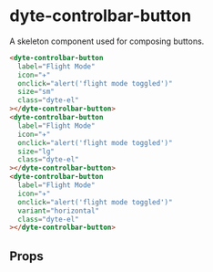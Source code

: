 # dyte-controlbar-button

A skeleton component used for composing buttons.

```html
<dyte-controlbar-button
  label="Flight Mode"
  icon="✈️"
  onclick="alert('flight mode toggled')"
  size="sm"
  class="dyte-el"
></dyte-controlbar-button>
<dyte-controlbar-button
  label="Flight Mode"
  icon="✈️"
  onclick="alert('flight mode toggled')"
  size="lg"
  class="dyte-el"
></dyte-controlbar-button>
<dyte-controlbar-button
  label="Flight Mode"
  icon="✈️"
  onclick="alert('flight mode toggled')"
  variant="horizontal"
  class="dyte-el"
></dyte-controlbar-button>
```

## Props

<PropsTable of="dyte-controlbar-button" />

